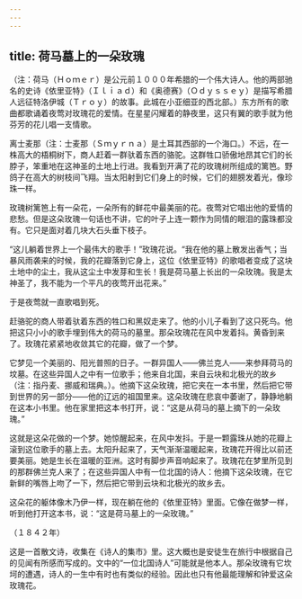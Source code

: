 ```yaml
---
---
---
```

title: 荷马墓上的一朵玫瑰
---




（注：荷马（Ｈｏｍｅｒ）是公元前１０００年希腊的一个伟大诗人。他的两部驰名的史诗《依里亚特》（Ｉｌｉａｄ）和《奥德赛》（Ｏｄｙｓｓｅｙ）是描写希腊人远征特洛伊城（Ｔｒｏｙ）的故事。此城在小亚细亚的西北部。）东方所有的歌曲都歌诵着夜莺对玫瑰花的爱情。在星星闪耀着的静夜里，这只有翼的歌手就为他芬芳的花儿唱一支情歌。

离士麦那（注：士麦那（Ｓｍｙｒｎａ）是土耳其西部的一个海口。）不远，在一株高大的梧桐树下，商人赶着一群驮着东西的骆驼。这群牲口骄傲地昂其它们的长脖子，笨重地在这神圣的土地上行进。我看到开满了花的玫瑰树所组成的篱笆。野鸽子在高大的树枝间飞翔。当太阳射到它们身上的时候，它们的翅膀发着光，像珍珠一样。

玫瑰树篱笆上有一朵花，一朵所有的鲜花中最美丽的花。夜莺对它唱出他的爱情的悲愁。但是这朵玫瑰一句话也不讲，它的叶子上连一颗作为同情的眼泪的露珠都没有。它只是面对着几块大石头垂下枝子。

“这儿躺着世界上一个最伟大的歌手！”玫瑰花说。“我在他的墓上散发出香气；当暴风雨袭来的时候，我的花瓣落到它身上，这位《依里亚特》的歌唱者变成了这块土地中的尘土，我从这尘土中发芽和生长！我是荷马墓上长出的一朵玫瑰。我是太神圣了，我不能为一个平凡的夜莺开出花来。”

于是夜莺就一直歌唱到死。

赶骆驼的商人带着驮着东西的牲口和黑奴走来了。他的小儿子看到了这只死鸟。他把这只小小的歌手埋到伟大的荷马的墓里。那朵玫瑰花在风中发着抖。黄昏到来了。玫瑰花紧紧地收敛其它的花瓣，做了一个梦。

它梦见一个美丽的、阳光普照的日子。一群异国人——佛兰克人——来参拜荷马的坟墓。在这些异国人之中有一位歌手；他来自北国，来自云块和北极光的故乡（注：指丹麦、挪威和瑞典。）。他摘下这朵玫瑰，把它夹在一本书里，然后把它带到世界的另一部分——他的辽远的祖国里来。这朵玫瑰在悲哀中萎谢了，静静地躺在这本小书里。他在家里把这本书打开，说：“这是从荷马的墓上摘下的一朵玫瑰。”

这就是这朵花做的一个梦。她惊醒起来，在风中发抖。于是一颗露珠从她的花瓣上滚到这位歌手的墓上去。太阳升起来了，天气渐渐温暖起来，玫瑰花开得比以前还要美丽。她是生长在温暖的亚洲。这时有脚步声音响起来了。玫瑰花在梦里所见到的那群佛兰克人来了；在这些异国人中有一位北国的诗人：他摘下这朵玫瑰，在它新鲜的嘴唇上吻了一下，然后把它带到云块和北极光的故乡去。

这朵花的躯体像木乃伊一样，现在躺在他的《依里亚特》里面。它像在做梦一样，听到他打开这本书，说：“这是荷马墓上的一朵玫瑰。”

（１８４２年）

这是一首散文诗，收集在《诗人的集市》里。这大概也是安徒生在旅行中根据自己的见闻有所感而写成的。文中的“一位北国诗人”可能就是他本人。那朵玫瑰有它坎坷的遭遇，诗人的一生中有时也有类似的经验。因此也只有他最能理解和钟爱这朵玫瑰花。